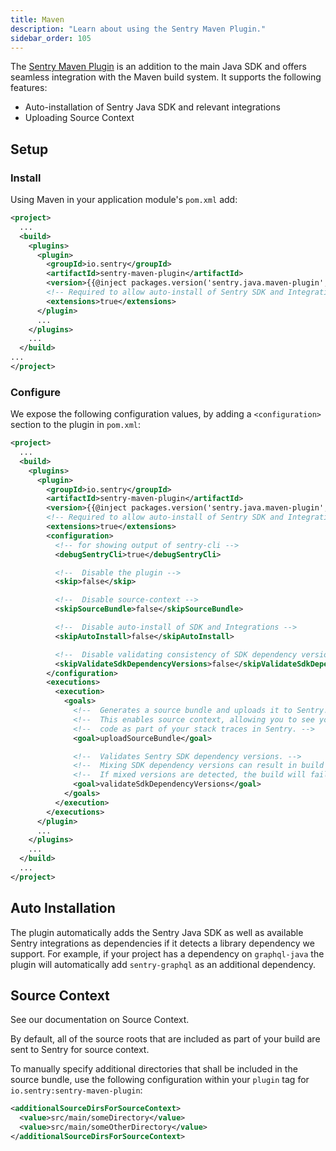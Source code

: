 ```yaml
---
title: Maven
description: "Learn about using the Sentry Maven Plugin."
sidebar_order: 105
---
```


The [Sentry Maven Plugin](https://github.com/getsentry/sentry-maven-plugin) is an addition to the main Java SDK and offers
seamless integration with the Maven build system. It supports the following features:

- Auto-installation of Sentry Java SDK and relevant integrations
- Uploading Source Context

## Setup

### Install

Using Maven in your application module's `pom.xml` add:

```xml
<project>
  ...
  <build>
    <plugins>
      <plugin>
        <groupId>io.sentry</groupId>
        <artifactId>sentry-maven-plugin</artifactId>
        <version>{{@inject packages.version('sentry.java.maven-plugin', '0.0.2') }}</version>
        <!-- Required to allow auto-install of Sentry SDK and Integrations -->
        <extensions>true</extensions>
      </plugin>
      ...
    </plugins>
    ...
  </build>
...
</project>
```

### Configure

We expose the following configuration values, by adding a `<configuration>` section to the plugin in `pom.xml`:

```xml
<project>
  ...
  <build>
    <plugins>
      <plugin>
        <groupId>io.sentry</groupId>
        <artifactId>sentry-maven-plugin</artifactId>
        <version>{{@inject packages.version('sentry.java.maven-plugin', '0.0.2') }}</version>
        <!-- Required to allow auto-install of Sentry SDK and Integrations -->
        <extensions>true</extensions>
        <configuration>
          <!-- for showing output of sentry-cli -->
          <debugSentryCli>true</debugSentryCli>

          <!--  Disable the plugin -->
          <skip>false</skip>

          <!--  Disable source-context -->
          <skipSourceBundle>false</skipSourceBundle>

          <!--  Disable auto-install of SDK and Integrations -->
          <skipAutoInstall>false</skipAutoInstall>

          <!--  Disable validating consistency of SDK dependency versions -->
          <skipValidateSdkDependencyVersions>false</skipValidateSdkDependencyVersions>
        </configuration>
        <executions>
          <execution>
            <goals>
              <!--  Generates a source bundle and uploads it to Sentry. -->
              <!--  This enables source context, allowing you to see your source -->
              <!--  code as part of your stack traces in Sentry. -->
              <goal>uploadSourceBundle</goal>

              <!--  Validates Sentry SDK dependency versions. -->
              <!--  Mixing SDK dependency versions can result in build or run time errors. -->
              <!--  If mixed versions are detected, the build will fail. -->
              <goal>validateSdkDependencyVersions</goal>
            </goals>
          </execution>
        </executions>
      </plugin>
      ...
    </plugins>
    ...
  </build>
  ...
</project>
```

## Auto Installation

The plugin automatically adds the Sentry Java SDK as well as available Sentry integrations as dependencies if it detects a library dependency we support. For example, if your project has a dependency on `graphql-java` the plugin will automatically add `sentry-graphql` as an additional dependency.

## Source Context

See our documentation on <PlatformLink to="/source-context/">Source Context</PlatformLink>.

By default, all of the source roots that are included as part of your build are sent to Sentry for source context.

To manually specify additional directories that shall be included in the source bundle, use the following configuration within your `plugin` tag for `io.sentry:sentry-maven-plugin`:
```xml
<additionalSourceDirsForSourceContext>
  <value>src/main/someDirectory</value>
  <value>src/main/someOtherDirectory</value>
</additionalSourceDirsForSourceContext>
```
